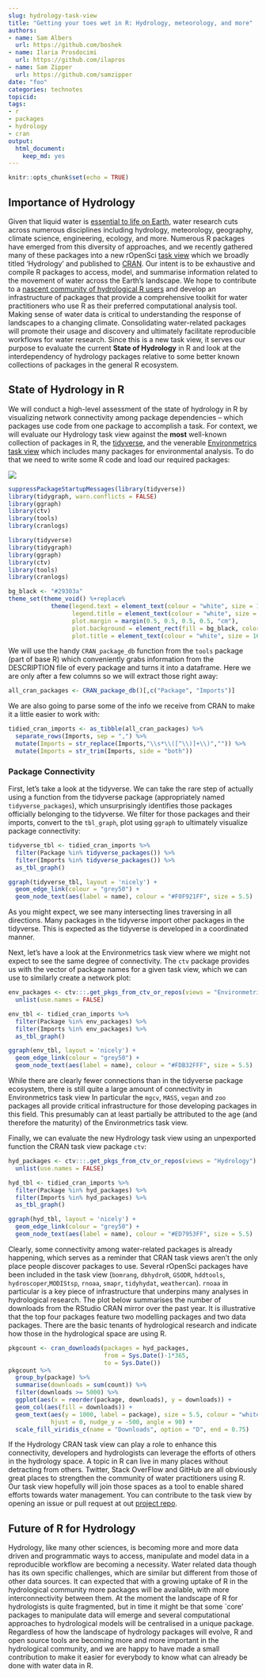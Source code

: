 ```yaml
---
slug: hydrology-task-view
title: "Getting your toes wet in R: Hydrology, meteorology, and more"
authors:
- name: Sam Albers
  url: https://github.com/boshek
- name: Ilaria Prosdocimi
  url: https://github.com/ilapros
- name: Sam Zipper
  url: https://github.com/samzipper
date: "foo"
categories: technotes
topicid:
tags:
- r
- packages
- hydrology
- cran
output:
  html_document:
    keep_md: yes
---
```


```r
knitr::opts_chunk$set(echo = TRUE)
```

## Importance of Hydrology
Given that liquid water is [essential to life on Earth](https://www.amnh.org/explore/science-topics/water-and-life-on-earth), water research cuts across numerous disciplines including hydrology, meteorology, geography, climate science, engineering, ecology, and more. Numerous R packages have emerged from this diversity of approaches, and we recently gathered many of these packages into a new rOpenSci [task view](https://github.com/ropensci/Hydrology) which we broadly titled 'Hydrology' and published to [CRAN](https://CRAN.R-project.org/view=Hydrology). Our intent is to be exhaustive and compile R packages to access, model, and summarise information related to the movement of water across the Earth's landscape. We hope to contribute to a [nascent community of hydrological R users](https://www.hydrol-earth-syst-sci-discuss.net/hess-2019-50/) and develop an infrastructure of packages that provide a comprehensive toolkit for water practitioners who use R as their preferred computational analysis tool. Making sense of water data is critical to understanding the response of landscapes to a changing climate. Consolidating water-related packages will promote their usage and discovery and ultimately facilitate reproducible workflows for water research. Since this is a new task view, it serves our purpose to evaluate the current **State of Hydrology** in R and look at the interdependency of hydrology packages relative to some better known collections of packages in the general R ecosystem. 

## State of Hydrology in R
We will conduct a high-level assessment of the state of hydrology in R by visualizing network connectivity among package dependencies -- which packages use code from one package to accomplish a task. For context, we will evaluate our Hydrology task view against the **most** well-known collection of packages in R, the [tidyverse](https://www.tidyverse.org/), and the venerable [Environmetrics task view](https://CRAN.R-project.org/view=Environmetrics
) which includes many packages for environmental analysis. To do that we need to write some R code and load our required packages:

![](https://media.giphy.com/media/xT8qBmSnYDXS21ZvHO/giphy.gif)

```r
suppressPackageStartupMessages(library(tidyverse))
library(tidygraph, warn.conflicts = FALSE)
library(ggraph)
library(ctv)
library(tools)
library(cranlogs)
```

```r
library(tidyverse)
library(tidygraph)
library(ggraph)
library(ctv)
library(tools)
library(cranlogs)
```

```r
bg_black <- "#29303a"
theme_set(theme_void() %+replace%
            theme(legend.text = element_text(colour = "white", size = 12),
                  legend.title = element_text(colour = "white", size = 12),
                  plot.margin = margin(0.5, 0.5, 0.5, 0.5, "cm"),
                  plot.background = element_rect(fill = bg_black, color = bg_black),
                  plot.title = element_text(colour = "white", size = 16, hjust = 0)))
```


We will use the handy `CRAN_package_db` function from the `tools` package (part of base R) which conveniently grabs information from the DESCRIPTION file of every package and turns it into a dataframe. Here we are only after a few columns so we will extract those right away:
```r
all_cran_packages <- CRAN_package_db()[,c("Package", "Imports")] 
```

We are also going to parse some of the info we receive from CRAN to make it a little easier to work with:
```r
tidied_cran_imports <- as_tibble(all_cran_packages) %>% 
  separate_rows(Imports, sep = ",") %>% 
  mutate(Imports = str_replace(Imports,"\\s*\\([^\\)]+\\)","")) %>%
  mutate(Imports = str_trim(Imports, side = "both"))
```

### Package Connectivity

First, let's take a look at the tidyverse. We can take the rare step of actually using a function from the tidyverse package (appropriately named `tidyverse_packages`), which unsurprisingly identifies those packages officially belonging to the tidyverse. We filter for those packages and their imports, convert to the `tbl_graph`, plot using `ggraph` to ultimately visualize package connectivity:
```r
tidyverse_tbl <- tidied_cran_imports %>% 
  filter(Package %in% tidyverse_packages()) %>%
  filter(Imports %in% tidyverse_packages()) %>%
  as_tbl_graph() 

ggraph(tidyverse_tbl, layout = 'nicely') + 
  geom_edge_link(colour = "grey50") + 
  geom_node_text(aes(label = name), colour = "#F0F921FF", size = 5.5) 
```

As you might expect, we see many intersecting lines traversing in all directions. Many packages in the tidyverse import other packages in the tidyverse. This is expected as the tidyverse is developed in a coordinated manner. 

Next, let's have a look at the Environmetrics task view where we might not expect to see the same degree of connectivity. The `ctv` package provides us with the vector of package names for a given task view, which we can use to similarly create a network plot:

```r
env_packages <- ctv:::.get_pkgs_from_ctv_or_repos(views = "Environmetrics") %>% 
  unlist(use.names = FALSE)

env_tbl <- tidied_cran_imports %>%
  filter(Package %in% env_packages) %>%
  filter(Imports %in% env_packages) %>%
  as_tbl_graph()

ggraph(env_tbl, layout = 'nicely') + 
  geom_edge_link(colour = "grey50") + 
  geom_node_text(aes(label = name), colour = "#FDB32FFF", size = 5.5) 
```

While there are clearly fewer connections than in the tidyverse package ecosystem, there is still quite a large amount of connectivity in Environmetrics task view In particular the `mgcv`, `MASS`, `vegan` and `zoo` packages all provide critical infrastructure for those developing packages in this field. This presumably can at least partially be attributed to the age (and therefore the maturity) of the Environmetrics task view. 

Finally, we can evaluate the new Hydrology task view using an unpexported function the CRAN task view package `ctv`:

```r
hyd_packages <- ctv:::.get_pkgs_from_ctv_or_repos(views = "Hydrology") %>% 
  unlist(use.names = FALSE)

hyd_tbl <- tidied_cran_imports %>% 
  filter(Package %in% hyd_packages) %>% 
  filter(Imports %in% hyd_packages) %>% 
  as_tbl_graph() 

ggraph(hyd_tbl, layout = 'nicely') + 
  geom_edge_link(colour = "grey50") + 
  geom_node_text(aes(label = name), colour = "#ED7953FF", size = 5.5)
```

Clearly, some connectivity among water-related packages is already happening, which serves as a reminder that CRAN task views aren't the only place people discover packages to use. Several rOpenSci packages have been included in the task view (`bomrang`, `dbhydroR`, `GSODR`, `hddtools`, `hydroscoper`,`MODIStsp`, `rnoaa`, `smapr`, `tidyhydat`, `weathercan`). `rnoaa` in particular is a key piece of infrastructure that underpins many analyses in hydrological research. The plot below summarises the number of downloads from the RStudio CRAN mirror over the past year. It is illustrative that the top four packages feature two modelling packages and two data packages. There are the basic tenants of hydrological research and indicate how those in the hydrological space are using R.   

```r
pkgcount <- cran_downloads(packages = hyd_packages, 
                           from = Sys.Date()-1*365, 
                           to = Sys.Date())
pkgcount %>%
  group_by(package) %>%
  summarise(downloads = sum(count)) %>%
  filter(downloads >= 5000) %>%
  ggplot(aes(x = reorder(package, downloads), y = downloads)) +
  geom_col(aes(fill = downloads)) +
  geom_text(aes(y = 1000, label = package), size = 5.5, colour = "white", 
            hjust = 0, nudge_y = -500, angle = 90) +
  scale_fill_viridis_c(name = "Downloads", option = "D", end = 0.75) 
```

If the Hydrology CRAN task view can play a role to enhance this connectivity, developers and hydrologists can leverage the efforts of others in the hydrology space. A topic in R can live in many places without detracting from others. Twitter, Stack OverFlow and GitHub are all obviously great places to strengthen the community of water practitioners using R. Our task view hopefully will join those spaces as a tool to enable shared efforts towards water management. You can contribute to the task view by opening an issue or pull request at out [project repo](https://github.com/ropensci/Hydrology).


## Future of R for Hydrology

Hydrology, like many other sciences, is becoming more and more data driven and programmatic ways to access, manipulate and model data in a reproducible workflow are becoming a necessity. Water related data though has its own specific challenges, which are similar but different from those of other data sources. It can expected that with a growing uptake of R in the hydrological community more packages will be available, with more interconnectivity between them. At the moment the landscape of R for hydrologists is quite fragmented, but in time it might be that some `core' packages to manipulate data will emerge and several computational approaches to hydrological models will be centralised in a unique package. Regardless of how the landscape of hydrology packages will evolve, R and open source tools are becoming more and more important in the hydrological community, and we are happy to have made a small contribution to make it easier for everybody to know what can already be done with water data in R. 



